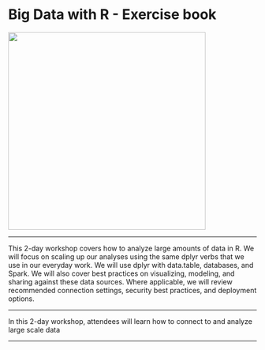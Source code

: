# Big Data with R - Exercise book {-}

<img src="images/big-data.png" align="center" width="400px"> 

-----

This 2-day workshop covers how to analyze large amounts of data in R.  We will focus on scaling up our analyses using the same dplyr verbs that we use in our everyday work. We will use dplyr with data.table, databases, and Spark.  We will also cover best practices on visualizing, modeling, and sharing against these data sources.  Where applicable, we will review recommended connection settings, security best practices, and deployment options.

-----

In this 2-day workshop, attendees will learn how to connect to and analyze large scale data

-----
